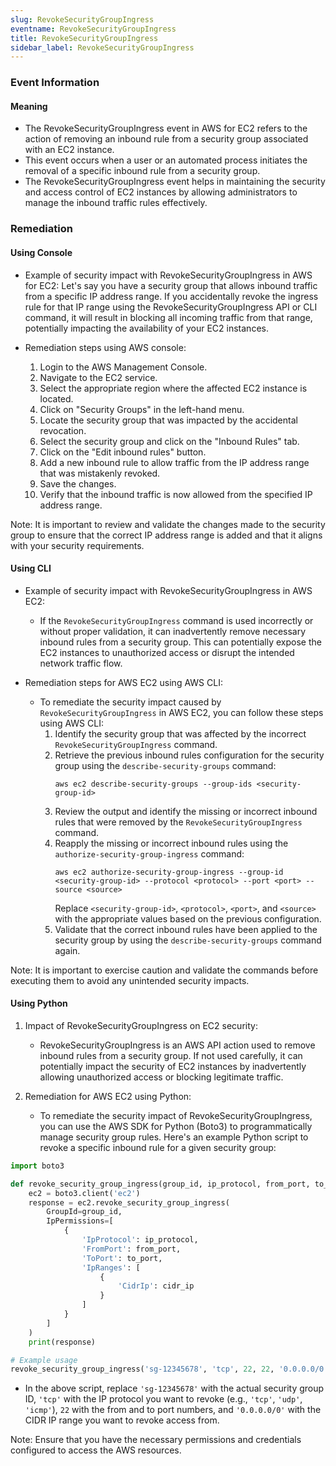 ```yaml
--- 
slug: RevokeSecurityGroupIngress
eventname: RevokeSecurityGroupIngress
title: RevokeSecurityGroupIngress
sidebar_label: RevokeSecurityGroupIngress
---
```

                       
### Event Information

#### Meaning

- The RevokeSecurityGroupIngress event in AWS for EC2 refers to the action of removing an inbound rule from a security group associated with an EC2 instance.
- This event occurs when a user or an automated process initiates the removal of a specific inbound rule from a security group.
- The RevokeSecurityGroupIngress event helps in maintaining the security and access control of EC2 instances by allowing administrators to manage the inbound traffic rules effectively.

### Remediation

#### Using Console

- Example of security impact with RevokeSecurityGroupIngress in AWS for EC2: Let's say you have a security group that allows inbound traffic from a specific IP address range. If you accidentally revoke the ingress rule for that IP range using the RevokeSecurityGroupIngress API or CLI command, it will result in blocking all incoming traffic from that range, potentially impacting the availability of your EC2 instances.

- Remediation steps using AWS console:
  1. Login to the AWS Management Console.
  2. Navigate to the EC2 service.
  3. Select the appropriate region where the affected EC2 instance is located.
  4. Click on "Security Groups" in the left-hand menu.
  5. Locate the security group that was impacted by the accidental revocation.
  6. Select the security group and click on the "Inbound Rules" tab.
  7. Click on the "Edit inbound rules" button.
  8. Add a new inbound rule to allow traffic from the IP address range that was mistakenly revoked.
  9. Save the changes.
  10. Verify that the inbound traffic is now allowed from the specified IP address range.

Note: It is important to review and validate the changes made to the security group to ensure that the correct IP address range is added and that it aligns with your security requirements.

#### Using CLI

- Example of security impact with RevokeSecurityGroupIngress in AWS EC2:
  - If the `RevokeSecurityGroupIngress` command is used incorrectly or without proper validation, it can inadvertently remove necessary inbound rules from a security group. This can potentially expose the EC2 instances to unauthorized access or disrupt the intended network traffic flow.

- Remediation steps for AWS EC2 using AWS CLI:
  - To remediate the security impact caused by `RevokeSecurityGroupIngress` in AWS EC2, you can follow these steps using AWS CLI:
    1. Identify the security group that was affected by the incorrect `RevokeSecurityGroupIngress` command.
    2. Retrieve the previous inbound rules configuration for the security group using the `describe-security-groups` command:
       ```
       aws ec2 describe-security-groups --group-ids <security-group-id>
       ```
    3. Review the output and identify the missing or incorrect inbound rules that were removed by the `RevokeSecurityGroupIngress` command.
    4. Reapply the missing or incorrect inbound rules using the `authorize-security-group-ingress` command:
       ```
       aws ec2 authorize-security-group-ingress --group-id <security-group-id> --protocol <protocol> --port <port> --source <source>
       ```
       Replace `<security-group-id>`, `<protocol>`, `<port>`, and `<source>` with the appropriate values based on the previous configuration.
    5. Validate that the correct inbound rules have been applied to the security group by using the `describe-security-groups` command again.

Note: It is important to exercise caution and validate the commands before executing them to avoid any unintended security impacts.

#### Using Python

1. Impact of RevokeSecurityGroupIngress on EC2 security:
   - RevokeSecurityGroupIngress is an AWS API action used to remove inbound rules from a security group. If not used carefully, it can potentially impact the security of EC2 instances by inadvertently allowing unauthorized access or blocking legitimate traffic.

2. Remediation for AWS EC2 using Python:
   - To remediate the security impact of RevokeSecurityGroupIngress, you can use the AWS SDK for Python (Boto3) to programmatically manage security group rules. Here's an example Python script to revoke a specific inbound rule for a given security group:

```python
import boto3

def revoke_security_group_ingress(group_id, ip_protocol, from_port, to_port, cidr_ip):
    ec2 = boto3.client('ec2')
    response = ec2.revoke_security_group_ingress(
        GroupId=group_id,
        IpPermissions=[
            {
                'IpProtocol': ip_protocol,
                'FromPort': from_port,
                'ToPort': to_port,
                'IpRanges': [
                    {
                        'CidrIp': cidr_ip
                    }
                ]
            }
        ]
    )
    print(response)

# Example usage
revoke_security_group_ingress('sg-12345678', 'tcp', 22, 22, '0.0.0.0/0')
```

   - In the above script, replace `'sg-12345678'` with the actual security group ID, `'tcp'` with the IP protocol you want to revoke (e.g., `'tcp'`, `'udp'`, `'icmp'`), `22` with the from and to port numbers, and `'0.0.0.0/0'` with the CIDR IP range you want to revoke access from.

Note: Ensure that you have the necessary permissions and credentials configured to access the AWS resources.


 